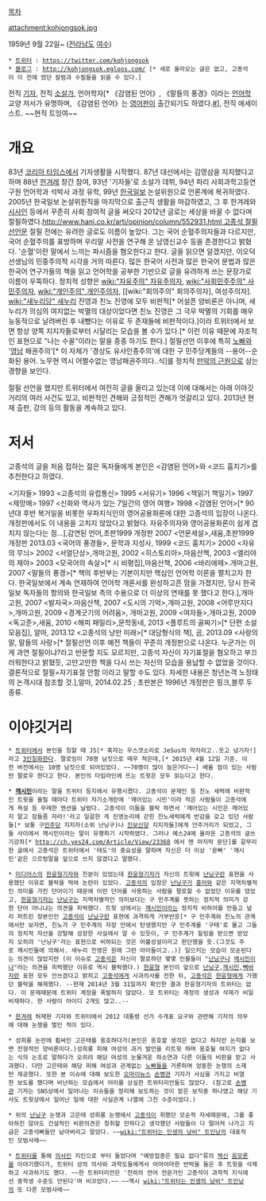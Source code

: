 [[목차]]

attachment:kohjongsok.jpg

1959년 9월 22일~ ([[전라남도]] [[여수]])

 * [[트위터]] : https://twitter.com/kohjongsok
 * [[블로그]] : http://kohjongsok.egloos.com/ [* 새로 올라오는 글은 없고, 고종석이 이 전에 썼던 칼럼과 수필들을 읽을 수 있다.]

전직 [[기자]], 전직 [[소설가]], 언어학자[* 《감염된 언어》, 《말들의 풍경》이라는 [[언어학]] 교양 저서가 유명하며, 《감염된 언어》는 [[영어]]판이 출간되기도 하였다.[[http://www.amazon.co.uk/Infected-Korean-Language-Purity-Hybridity/dp/1604978716|#]]], 전직 에세이스트. ~~현직 트잉여~~
= 개요 =
83년 [[코리아 타임스]]에서 기자생활을 시작했다. 87년 대선에서는 김영삼을 지지했다고 하며 88년 [[한겨레]] 창간 참여, 93년 '기자들'로 소설가 데뷔, 94년 파리 사회과학고등연구원 언어학과 석박사 과정 유학, 99년 [[한국일보]] 논설위원으로 언론계에 복귀하였다. 2005년 한국일보 논설위원직을 마지막으로 출근직 생활을 마감하였고, 그 후 한겨레와 [[시사인]] 등에서 꾸준히 사회 참여적 글을 써오다 2012년 글로는 세상을 바꿀 수 없다며 절필하였다.[[http://www.hani.co.kr/arti/opinion/column/552931.html 고종석 절필선언문]] 절필 전에는 유려한 글로도 이름이 높았다. 그는 국어 순혈주의자들과 다르지만, 국어 순혈주의를 표방하며 우리말 사전을 연구해 온 남영신교수 등을 존경한다고 밝혔다. '순혈'이란 말에서 느끼는 파시즘을 혐오한다고 한다. 글을 읽으면 알겠지만, 이오덕 선생님의 민중주의적 시각을 거의 따른다. 많은 한국어 사전과 많은 한국어 문법과 많은 한국어 연구가들의 책을 읽고 언어학을 공부한 기반으로 글을 유려하게 쓰는 문장가로 이름이 우뚝하다.
정치적 성향은 [[wiki:"자유주의" 자유주의자]], [[wiki:"사회민주주의" 사민주의자]], [[wiki:"개인주의" 개인주의자]], [[wiki:"회의주의" 회의주의자], 여성주의자]. [[wiki:"새누리당" 새누리]] 진영과 친노 진영에 모두 비판적[* 어설픈 양비론은 아니며, 새누리가 의심의 여지없는 박멸의 대상이었다면 친노 진영은 그 극우 박멸의 기회를 매우 능동적으로 날려버린 후 내뺐다는 이유로 두 존재들에 비판적이다.]이라 트위터에서 보면 항상 양쪽 지지자들로부터 시달리는 모습을 볼 수가 있다.[* 이런 이유 때문에 자조적인 표현으로 "나는 수꼴"이라는 말을 종종 하기도 한다.] 절필선언 이후에 특히 [[노빠]]와 '[[영남]] 패권주의'[* 이 자체가 '경상도 유사인종주의'에 대한 구 민주당계들의 --용어--순화된 용어. 노무현 역시 어쩔수없는 영남패권주의다..식]를 정치적 [[만악의 근원]]으로 삼는 경향을 보인다.

절필 선언을 했지만 트위터에서 여전히 글을 올리고 있는데 이에 대해서는 아래 이야깃거리의 여러 사건도 있고, 비판적인 견해와 긍정적인 견해가 엇갈리고 있다. 2013년 현재 츨판, 강의 등의 활동을 계속하고 있다.
= 저서 =
고종석의 글을 처음 접하는 젊은 독자들에게 본인은 <감염된 언어>와 <코드 훔치기>를 추천한다고 하였다.

<기자들> 1993
<고종석의 유럽통신> 1995
<서유기> 1996
<책읽기 책일기> 1997
<제망매> 1997
<신화와 역사가 있는 7일간의 영어 여행> 1998
<감염된 언어>[* 90년대 후반 복거일을 비롯한 우파지식인의 영어공용화론에 대한 고종석의 입장이 나온다. 개정판에서도 이 내용을 고치지 않았다고 밝혔다.  자유주의자와 영어공용화론이 쉽게 겹치지 않는다는 점...],감연된 언어,초판1999 개정판 2007
<언문세설>,새움,초판1999 개정판 2013.03
<국어의 풍경들>, 문학과 지성사, 1999
<코드 훔치기> 2000
<자유의 무늬> 2002
<서얼단상>,개마고원, 2002
<히스토리아>,마음산책, 2003
<엘리야의 제야> 2003
<모국어의 속살>[* 시 비평집],마음산책, 2006 
<바리에떼>.개마고원, 2007
<말들의 풍경>[* 책의 후반부는 기본이지만 핵심인 언어학 이론을 펼치고자 한다. 한국일보에서 계속 연재하여 언어학 개론서를 완성하고픈 맘을 가졌지만, 당시 한국일보 독자들의 항의와 한국일보 측의 수용으로 더 이상의 연재를 못 했다고 한다.],개마고원, 2007
<발자국>.마음산책, 2007
<도시의 기억>,개마고원, 2008
<어루만지다>,개마고원, 2009
<경계긋기의 어려움>, 개마고원, 2009
<여자들>,개마고원, 2009
<독고준>,새움, 2010
<해피 패밀리>,문학동네, 2013
<플루트의 골짜기>[* 단편 소설 모음집], 알마, 2013.12
<고종석의 낭만 미래>[* 대담형식의 책], 곰, 2013.09 
<사랑의 말, 말들의 사랑>[* 절필선언 이후 예전 책들이 꾸준히 개정판으로 나온다. 누군가는 이게 과연 절필이냐?라고 반문할 지도 모르지만, 고종석 자신이 자기표절을 혐오하고 부끄러워한다고 밝혔듯, 고만고만한 책을 다시 쓰는 자신의 모습을 용납할 수 없었을 것이다. 결론적으로 절필=자기표절 안함 이라고 말할 수도 있다. 자세한 내용은 청년논객 노정태의 논객시대 참조할 것.],알마, 2014.02.25 ; 초판본은 1996년 개정판은 핑크,블루 두 종류.
= 이야깃거리 =
 * [[트위터]]에서 본인을 칭할 때 JS[* 혹자는 우스갯소리로 JeSus의 약자라고..웃고 넘기자!]라고 [[3인칭화]]한다. 팔로잉이 70명 남짓으로 매우 적은데,[* 2015년 4월 12일 기준. 이전 버전에서는 10명 남짓으로 되어있었다. ~~70명이 많이 늘은거다~~] 배울 점이 있는 사람만 팔로우 한다고 한다. 본인의 타임라인에 뜨는 트윗은 모두 읽는다고 한다.

 * '''[[깨시민]]'''이라는 말을 트위터 등지에서 유행시켰다. 고종석이 문재인 등 친노 세력에 비판적인 트윗을 올릴 때마다 트위터 자기소개란에 '깨어있는 시민'이라 적은 사람들이 고종석에게 욕설 등 무례한 멘션을 날렸다. 고종석이 이들을 블락 하면서 '깨어있는 시민은 깨어있지 말고 잠들좀 자라!'라고 일갈한 게 진영논리에 갇힌 친노세력에게 반감을 갖고 있던 사람들[* 보통 구[[민주당]] 지지자(소위 난닝구)나 [[진보신당]] 지지자들]에게 안주거리가 되었고, 그들 사이에서 깨시민이라는 말이 유행하기 시작하였다. 그러나 예스24에 올라온 고종석의 글쓰기강좌[* http://ch.yes24.com/Article/View/23368 에서 맨 마지막 문단]를 갈무리한 글에서 고종석은 트위터에서 '태도'의 중요성을 말하며 자신은 더 이상 '문빠' '깨시민'같은 으르렁말을 앞으로 쓰지 않겠다고 말했다.

 * [[미디어스]]의 [[한윤형]]기자와 친분이 있었는데 [[한윤형]]기자가 자신의 트윗에 [[난닝구]]란 표현을 사용했단 이유로 블락을 먹여 논란이 있었다. [[고종석]]의 입장은 [[난닝구]]가 [[홍어]]와 같은 지역차별적인 의미를 가진 단어이기 때문에 이런 단어를 사용하는 사람을 팔로할 수 없었단 이유를 댔었고, [[한윤형]]기자는 [[난닝구]]는 지역차별적인 의미보다는 구 민주계를 뜻하는 정치적 의미가 강한 단어 아니냐는 의견을 피력했다. 트윗 상에서는 [[깨시민]]이라는 정치적 비하어를 만들고 널리 퍼트린 장본인인 [[고종석]]이 [[난닝구]]란 표현에 과격하게 거부반응[* 구 민주계와 친노의 관계에서만 보자면, 친노가 구 민주계의 자장 안에서 탄생했지만 구 민주계를 '구태'로 몰고 그들의 정치적 자산을 강탈해 성장한 사실에서 알 수 있듯이, 구 민주계가 힐링을 받으면 받았지 오히려 '난닝구'라는 표현으로 비하되는 것은 어불성설이라고 판단했을 듯.(그것도 주로 깨시민들에 의해서. 새누리 진영은 원래 그런 아이들이고..)] 일으키는 모습이 모순된다는 의견이 많았지만 (이 이슈로 [[고종석]]은 자신이 팔로하던 몇몇 인물들이 "[[난닝구]]나 [[깨시민]]이나"라는 의견을 피력했단 이유로 역시 블락했다.) [[한윤형]] 본인이 앞으로 [[난닝구]],[[깨시민]],[[빽바지]]란 표현 모두 안쓰겠다고 밝히고 [[고종석]]에게 사과의사를 전한 뒤, [[고종석]]은 [[한윤형]]에게 가했던 블락을 해제했다. --현재 2014년 3월 31일까지 확인한 결과 한윤형기자의 트위터는 없다. 이 문제때문에 트위터 계정을 폭발하지 않았다. 또 트위터는 계정의 생성과 삭제가 비일비재하다. 한 사람이 아이디 2개도 많고..--

 * [[한겨레]] 허재현 기자와 트위터에서 2012 대통령 선거 수개표 요구와 관련해 기자의 의무에 대해 논쟁을 벌인 적이 있다.

 * 성희롱 논란에 휩싸인 고은태를 옹호하다가(본인은 옹호할 생각은 없다고 하지만 논지를 보면 전형적인 양비론이다.)성희롱 피해 여성의 과거 발언을 리트윗 하며 옹호될 여지가 없다는 식의 논조로 말하다가 오히려 해당 여성의 눈물겨운 하소연과 다른 이들의 비판을 받고 사과했다. 다만 고은태와 해당 피해 여성과 관계없는 [[노빠]]들을 거론하며 엉뚱한 논쟁의 소재만 제공했다. 또한 본 이슈에 대해 보도한 [[오마이뉴스]] [[손병관]] 기자가 사심을 가지고 비열한 보도를 했다며 비난하는 모습에서 어이를 상실한 트위터리안들도 많았다. (참고로 [[손병관]] 기자는 SNS상에서 일어나는 이슈들을 정리해 보도하는 것이 맡은 보직중 하나였고 해당 기사도 트윗상에서 일어난 일에 대한 사실관계 나열에 그친 수준이었다.)

 * 위의 [[난닝구]] 논쟁과 고은태 성희롱 논쟁에서 [[고종석]]이 취했던 모순적 자세때문에, 그를 좋아하진 않아도 건설적인 비판의견은 청취할 만하다고 생각했던 사람들이 다 떨어져 나가고 지금은 고종석빠들만 남아버리고 말았다. ~~[[wiki:"트위터는 인생의 낭비" 트인낭]]의 대표적인 모범사례~~

 * [[트위터]]를 통해 [[의사]]인 지인으로 부터 들었다며 "예방접종은 필요 없다"류의 [[백신]] [[음모론]]을 이야기했다가, 트위터 상의 의사와 과학도들에게서 어마어마한 반박을 들은 후 트윗을 삭제하고 사과하기도 했다. ~~한 트위터리언은 '천하의 언어 전문가인 고종석이 과학적 지식에선 중학생 수준도 안된다'며 비꼬았다.~~ ~~역시 [[wiki:"트위터는 인생의 낭비" 트인낭]]의 또 다른 모범사례~~
